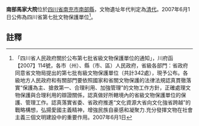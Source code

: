 {{msg:四川省文物保護單位
|名稱 = 南部馬家大院
|編號 = 73
|圖片 = 
|級別 = S7
|分類 = 
|時代 = [[清代|清代]]
|地点 = [[四川省|四川省]][[南充市|南充市]][[南部縣|南部縣]]
|坐標 =
|登錄 = 2007年6月1日
}}
'''南部馬家大院'''位於[[四川省|四川省]][[南充市|南充市]][[南部縣|南部縣]]，文物遺址年代判定為[[清代|清代]]。2007年6月1日公佈為四川省第七批文物保護單位<ref>「四川省人民政府關於公布第七批省級文物保護單位的通知」，川府函【2007】114號，各市（州）、縣（市、區）人民政府，省級各部門：省政府同意省文物局提出的第七批有級文物保護單位（共計342處），現予公布。各級地方人民政府和有關部門要依照國家和省關文物保護的法律法規認真貫徹落實“保護為主、搶救第一、合理利用、加強管理”的文物工作方針，正確處理文物保護與合理利用的辯證關係，認真做好所轄境內的省級文物保護單位的保護、管理工作。認真落實省委、省政府推進“文化資源大省向文化強省跨越”的戰略構想，弘揚愛國主義精神，增強民族自豪感和凝聚力.充分發揮文物在社會主義三個文明建設中的重要作用。2007年6月1日</ref>。
==註釋==
{{reflist}}
{{文物保護單位小作品}}